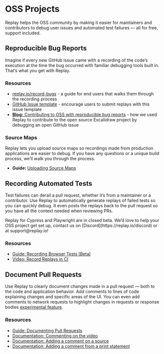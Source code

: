 
# OSS Projects

Replay helps the OSS community by making it easier for maintainers and contributors to debug user issues and automated test failures — all for free, support included.

## Reproducible Bug Reports

Imagine if every new GitHub issue came with a recording of the code’s execution at the time the bug occurred with familiar debugging tools built in. That’s what you get with Replay. 

### Resources

- [replay.io/record-bugs](http://replay.io/record-bugs) - a guide for end users that walks them through the recording process
- [GitHub Issue template](https://github.com/replayio/devtools/blob/master/.github/ISSUE_TEMPLATE/bug_report.md) - encourage users to submit replays with this issue template
- [**Blog:** Contributing to OSS with reproducible bug reports](https://medium.com/replay-io/contributing-to-oss-with-reproducible-bug-reports-7fd4b22130b1) - how we used Replay to contribute to the open source Excalidraw project by debugging an open GitHub issue

### Source Maps

Replay lets you upload source maps so recordings made from production applications are easier to debug. If you have any questions or a unique build process, we’ll walk you through the process.

- **Guide:** [Uploading Source Maps](/getting-started/teams-admin/uploading-source-maps)

## Recording Automated Tests

Test failures can derail a pull request, whether it’s from a maintainer or a contributor. Use Replay to automatically generate replays of failed tests so you can quickly debug. It even posts the replays back to the pull request so you have all the context needed when reviewing PRs.

<Callout type="info" emoji="👉">
Replay for Cypress and Playwright are in closed beta. We’d love to help your OSS project get set up, contact us on [Discord](https://replay.io/discord) or at support@replay.io!

</Callout>

### Resources

- [Guide: Recording Browser Tests (Beta)](/test-suites)
- [Video: Record Replays in CI](https://www.twitch.tv/videos/1447996415)

## Document Pull Requests

Use Replay to clearly document changes made in a pull request — both to the code and application behavior. Add comments to lines of code explaining changes and specific areas of the UI. You can even add comments to network requests to highlight changes in requests or response bodies [experimental feature](/resources/get-help/experimental-features).

### Resources

- [Guide: Documenting Pull Requests](/learn-more/workflows/documenting-pull-requests)
- [Documentation: Commenting on the video](/reference-guide/viewer)
- [Documentation: Adding a comment on a source](/reference-guide/debugger/search)
- [Documentation: Adding a comment from a print statement](/reference-guide/debugging/print-statements)
